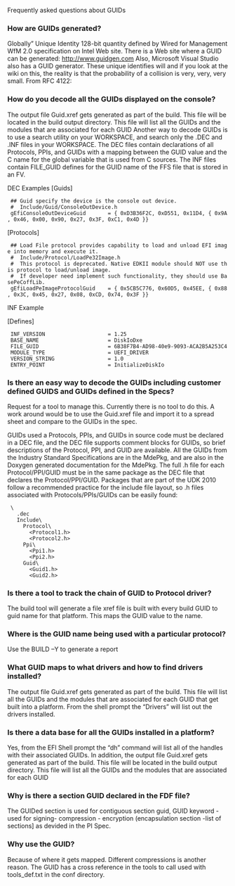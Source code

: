 <!-- [[Category:FAQ]] -->
Frequently asked questions about GUIDs


===How are GUIDs generated?===
Globally” Unique Identity 128-bit quantity defined by Wired for Management WfM 2.0 specification on Intel Web site. There is a Web site where a GUID can be generated:  http://www.guidgen.com  Also, Microsoft Visual Studio also has a GUID generator. These unique identifies will and if you look at the wiki on this, the reality is that the probability of a collision is very, very, very small.  From RFC 4122:

===How do you decode all the GUIDs displayed on the console?=== 
The output file Guid.xref gets generated as part of the build.  This file will be located in the build output directory.  This file will list all the GUIDs and the modules that are associated for each GUID  Another way to decode GUIDs is to use a search utility on your WORKSPACE, and search only the .DEC and .INF files in your WORKSPACE.  The DEC files contain declarations of all Protocols, PPIs, and GUIDs with a mapping between the GUID value and the C name for the global variable that is used from C sources.  The INF files contain FILE_GUID defines for the GUID name of the FFS file that is stored in an FV.

DEC Examples
[Guids]
  ## Guid specify the device is the console out device.
  #  Include/Guid/ConsoleOutDevice.h
  gEfiConsoleOutDeviceGuid       = { 0xD3B36F2C, 0xD551, 0x11D4, { 0x9A, 0x46, 0x00, 0x90, 0x27, 0x3F, 0xC1, 0x4D }}

[Protocols]
  ## Load File protocol provides capability to load and unload EFI image into memory and execute it.
  #  Include/Protocol/LoadPe32Image.h
  #  This protocol is deprecated. Native EDKII module should NOT use this protocol to load/unload image.
  #  If developer need implement such functionality, they should use BasePeCoffLib.
  gEfiLoadPeImageProtocolGuid    = { 0x5CB5C776, 0x60D5, 0x45EE, { 0x88, 0x3C, 0x45, 0x27, 0x08, 0xCD, 0x74, 0x3F }}

INF Example

[Defines]
  INF_VERSION                    = 1.25
  BASE_NAME                      = DiskIoDxe
  FILE_GUID                      = 6B38F7B4-AD98-40e9-9093-ACA2B5A253C4
  MODULE_TYPE                    = UEFI_DRIVER
  VERSION_STRING                 = 1.0
  ENTRY_POINT                    = InitializeDiskIo

===Is there an easy way to decode the GUIDs including customer defined GUIDS and GUIDs defined in the Specs? ===
Request for a tool to manage this.
Currently there is no tool to do this. A work around would be to use the Guid.xref file and import it to a spread sheet and compare to the GUIDs in the spec.

GUIDs used a Protocols, PPIs, and GUIDs in source code must be declared in a DEC file, and the DEC file supports comment blocks for GUIDs, so brief descriptions of the Protocol, PPI, and GUID are available.  All the GUIDs from the Industry Standard Specifications are in the MdePkg, and are also in the Doxygen generated documentation for the MdePkg.  The full .h file for each Protocol/PPI/GUID must be in the same package as the DEC file that declares the Protocol/PPI/GUID.  Packages that are part of the UDK 2010 follow a recommended practice for the include file layout, so .h files associated with Protocols/PPIs/GUIDs can be easily found:

  <PackageName>\
    <PackageName>.dec
    Include\
      Protocol\
        <Protocol1.h>
        <Protocol2.h>
      Ppi\
        <Ppi1.h>
        <Ppi2.h>
      Guid\	
        <Guid1.h>
        <Guid2.h>

===Is there a tool to track the chain of GUID to Protocol driver?===
The build tool will generate a file xref file is built with every build GUID to guid name for that platform. This maps the GUID value to the name.
 
===Where is the GUID name being used with a particular protocol?===
Use the BUILD –Y to generate a report

===What GUID maps to what drivers and how to find drivers installed?=== 
The output file Guid.xref gets generated as part of the build.   This file will list all the GUIDs and the modules that are associated for each GUID that get built into a platform. From the shell prompt the “Drivers” will list out the drivers installed.

===Is there a data base for all the GUIDs installed in a platform?===
Yes, from the EFI Shell prompt the “dh” command will list all of the handles with their associated GUIDs.  In addition, the output file Guid.xref gets generated as part of the build.  This file will be located in the build output directory.  This file will list all the GUIDs and the modules that are associated for each GUID


===Why is there a section GUID declared in the FDF file?===
The GUIDed section is used for contiguous section guid, GUID keyword - used for signing- compression - encryption (encapsulation section -list of sections] as devided in the PI Spec. 

===Why use the GUID?===
Because of where it gets mapped.  Different compressions is another reason. The GUID has a cross reference in the tools to call used with tools_def.txt in the conf directory.